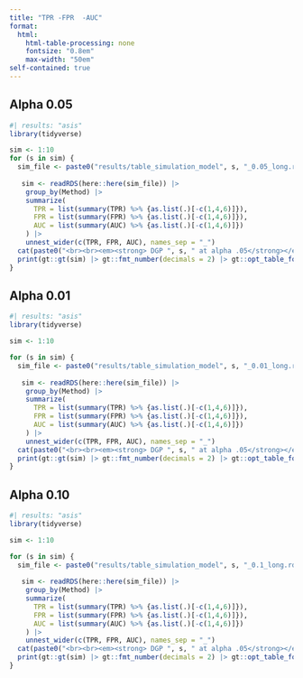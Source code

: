 ```yaml
---
title: "TPR -FPR  -AUC"
format: 
  html:
    html-table-processing: none
    fontsize: "0.8em"
    max-width: "50em"
self-contained: true
---
```


## Alpha 0.05

```r
#| results: "asis"
library(tidyverse)

sim <- 1:10
for (s in sim) {
  sim_file <- paste0("results/table_simulation_model", s, "_0.05_long.rds")
  
   sim <- readRDS(here::here(sim_file)) |>
    group_by(Method) |>
    summarize(
      TPR = list(summary(TPR) %>% {as.list(.)[-c(1,4,6)]}),
      FPR = list(summary(FPR) %>% {as.list(.)[-c(1,4,6)]}),
      AUC = list(summary(AUC) %>% {as.list(.)[-c(1,4,6)]})
    ) |>
    unnest_wider(c(TPR, FPR, AUC), names_sep = "_")
  cat(paste0("<br><br><em><strong> DGP ", s, " at alpha .05</strong></em><br>"))
  print(gt::gt(sim) |> gt::fmt_number(decimals = 2) |> gt::opt_table_font(size = "8"))
}
```

## Alpha 0.01

```r
#| results: "asis"
library(tidyverse)

sim <- 1:10

for (s in sim) {
  sim_file <- paste0("results/table_simulation_model", s, "_0.01_long.rds")
  
   sim <- readRDS(here::here(sim_file)) |>
    group_by(Method) |>
    summarize(
      TPR = list(summary(TPR) %>% {as.list(.)[-c(1,4,6)]}),
      FPR = list(summary(FPR) %>% {as.list(.)[-c(1,4,6)]}),
      AUC = list(summary(AUC) %>% {as.list(.)[-c(1,4,6)]})
    ) |>
    unnest_wider(c(TPR, FPR, AUC), names_sep = "_")
  cat(paste0("<br><br><em><strong> DGP ", s, " at alpha .05</strong></em><br>"))
  print(gt::gt(sim) |> gt::fmt_number(decimals = 2) |> gt::opt_table_font(size = "8"))
}
```


## Alpha 0.10

```r
#| results: "asis"
library(tidyverse)

sim <- 1:10

for (s in sim) {
  sim_file <- paste0("results/table_simulation_model", s, "_0.1_long.rds")
  
   sim <- readRDS(here::here(sim_file)) |>
    group_by(Method) |>
    summarize(
      TPR = list(summary(TPR) %>% {as.list(.)[-c(1,4,6)]}),
      FPR = list(summary(FPR) %>% {as.list(.)[-c(1,4,6)]}),
      AUC = list(summary(AUC) %>% {as.list(.)[-c(1,4,6)]})
    ) |>
    unnest_wider(c(TPR, FPR, AUC), names_sep = "_")
  cat(paste0("<br><br><em><strong> DGP ", s, " at alpha .05</strong></em><br>"))
  print(gt::gt(sim) |> gt::fmt_number(decimals = 2) |> gt::opt_table_font(size = "8"))
}
```